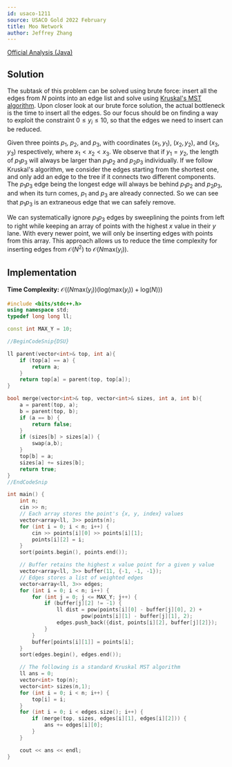 ```yaml
---
id: usaco-1211
source: USACO Gold 2022 February
title: Moo Network
author: Jeffrey Zhang
---
```


[Official Analysis (Java)](http://usaco.org/current/data/sol_prob3_gold_feb22.html)

## Solution

The subtask of this problem can be solved using brute force: insert all the edges from $N$ points into an edge list and solve using [Kruskal's MST algorithm](https://usaco.guide/gold/mst#kruskals). Upon closer look at our brute force solution, the actual bottleneck is the time to insert all the edges.
So our focus should be on finding a way to exploit the constraint $0 \le y_i \le 10$, so that the edges we need to insert can be reduced.
 
Given three points $p_1$, $p_2$, and $p_3$, with coordinates $(x_1, y_1)$, $(x_2, y_2)$, and $(x_3, y_3)$ respectively, where $x_1 < x_2 < x_3$. We observe that if $y_1 = y_2$, the length of $p_1 p_3$ will always be larger than $p_1 p_2$ and $p_2 p_3$ individually. If we follow Kruskal's algorithm, we consider the edges starting from the shortest one, and only add an edge to the tree if it connects two different components. The $p_1 p_3$ edge being the longest edge will always be behind $p_1 p_2$ and $p_2 p_3$, and when its turn comes, $p_1$ and $p_3$ are already connected. So we can see that $p_1 p_3$ is an extraneous edge that we can safely remove.
 
We can systematically ignore $p_1 p_3$ edges by sweeplining the points from left to right while keeping an array of points with the highest $x$ value in their $y$ lane. With every newer point, we will only be inserting edges with points from this array. This approach allows us to reduce the time complexity for inserting edges from $\mathcal{O}(N^2)$ to $\mathcal{O}(N\text{max}(y_i))$.

## Implementation

**Time Complexity:** $\mathcal{O}((N\text{max}(y_i))(\text{log}(\text{max}(y_i))+\text{log}(N)))$

<LanguageSection>
<CPPSection>

```cpp
#include <bits/stdc++.h>
using namespace std;
typedef long long ll;

const int MAX_Y = 10;

//BeginCodeSnip{DSU}

ll parent(vector<int>& top, int a){
	if (top[a] == a) {
		return a;
	}
	return top[a] = parent(top, top[a]);
}

bool merge(vector<int>& top, vector<int>& sizes, int a, int b){
	a = parent(top, a);
	b = parent(top, b);
	if (a == b) {
		return false;
	}
	if (sizes[b] > sizes[a]) {
		swap(a,b);
	}
	top[b] = a;
	sizes[a] += sizes[b];
	return true;
}
//EndCodeSnip

int main() {
	int n;
	cin >> n;
	// Each array stores the point's {x, y, index} values
	vector<array<ll, 3>> points(n);
	for (int i = 0; i < n; i++) {
		cin >> points[i][0] >> points[i][1];
		points[i][2] = i;
	}
	sort(points.begin(), points.end());

	// Buffer retains the highest x value point for a given y value
	vector<array<ll, 3>> buffer(11, {-1, -1, -1});
	// Edges stores a list of weighted edges
	vector<array<ll, 3>> edges;
	for (int i = 0; i < n; i++) {
		for (int j = 0; j <= MAX_Y; j++) {
			if (buffer[j][2] != -1) {
				ll dist = pow(points[i][0] - buffer[j][0], 2) +
						pow(points[i][1] - buffer[j][1], 2);
				edges.push_back({dist, points[i][2], buffer[j][2]});
			}
		}
		buffer[points[i][1]] = points[i];
	}
	sort(edges.begin(), edges.end());

	// The following is a standard Kruskal MST algorithm
	ll ans = 0;
	vector<int> top(n);
	vector<int> sizes(n,1);
	for (int i = 0; i < n; i++) {
		top[i] = i;
	}
	for (int i = 0; i < edges.size(); i++) {
		if (merge(top, sizes, edges[i][1], edges[i][2])) {
			ans += edges[i][0];
		}
	}

	cout << ans << endl;
}
```

</CPPSection>

</LanguageSection>
